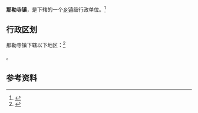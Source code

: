 {{中国乡级行政区|62/29/26/103/000}}

'''那勒寺镇'''，是{{PRC admin/fullname|62/29/26/103/000|3}}下辖的一个[[乡镇|乡镇]]级行政单位。<ref>{{PRC admin/ref sgc|{{PRC admin/parent|62/29/26/103/000}}}}</ref>

== 行政区划 ==

那勒寺镇下辖以下地区：<ref>{{PRC admin/ref sgc|62/29/26/103/000}}</ref>

{{PRC admin/children|62/29/26/103/000}}。

== 参考资料 ==

{{reflist}}

{{行政区划小作品}}
{{PRC admin/navcat|62/29/26/103/000}}